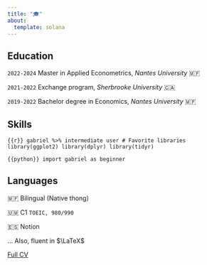```yaml
---
title: "🎓"
about:
  template: solana
---
```


## Education

`2022-2024` Master in Applied Econometrics, *Nantes University* 🇲🇫

`2021-2022` Exchange program, *Sherbrooke University* 🇨🇦

`2019-2022` Bachelor degree in Economics, *Nantes University* 🇲🇫

## Skills

``` {{r}}
gabriel %>% intermediate user
# Favorite libraries 
library(ggplot2)
library(dplyr)
library(tidyr)
```

``` {{python}}
import gabriel as beginner
```

## Languages

🇲🇫 Bilingual (Native thong)

🇺🇲 C1 `TOEIC, 980/990`

🇪🇸 Notion

... Also, fluent in $\LaTeX$

[Full CV](CV - Gabriel Ammour-4.pdf)
